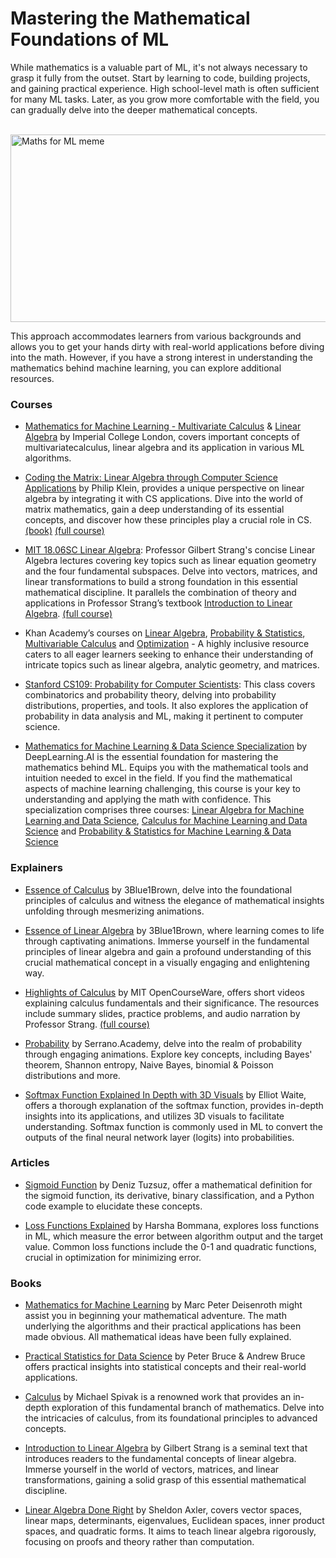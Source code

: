 # Mastering the Mathematical Foundations of ML

While mathematics is a valuable part of ML, it's not always necessary to grasp it fully from the outset. Start by learning to code, building projects, and gaining practical experience. High school-level math is often sufficient for many ML tasks. Later, as you grow more comfortable with the field, you can gradually delve into the deeper mathematical concepts.

<br />


<div style={{ position: "relative" }}>
  <Image
    src="/static/img/memes/mathsMeme.png"
    alt="Maths for ML meme"
    height="300"
    width="850"
    priority
  />
</div>

This approach accommodates learners from various backgrounds and allows you to get your hands dirty with real-world applications before diving into the math. However, if you have a strong interest in understanding the mathematics behind machine learning, you can explore additional resources.

### Courses

- [Mathematics for Machine Learning - Multivariate Calculus](https://www.youtube.com/playlist?list=PLiiljHvN6z193BBzS0Ln8NnqQmzimTW23) & [Linear Algebra](https://www.youtube.com/playlist?list=PLiiljHvN6z1_o1ztXTKWPrShrMrBLo5P3) by Imperial College London, covers important concepts of multivariatecalculus, linear algebra and its application in various ML algorithms.

- [Coding the Matrix: Linear Algebra through Computer Science Applications](https://www.youtube.com/playlist?list=PLEhMEyM9jSinRHXJgRCOLZUiu9847V2g0) by Philip Klein, provides a unique perspective on linear algebra by integrating it with CS applications. Dive into the world of matrix mathematics, gain a deep understanding of its essential concepts, and discover how these principles play a crucial role in CS. [(book)](https://github.com/akinguyen/Coding_the_matrix/blob/master/Philip%20N.%20Klein-Coding%20the%20Matrix_%20Linear%20Algebra%20through%20Computer%20Science%20Applications-Newtonian%20Press%20(2013).pdf) [(full course)](https://codingthematrix.com/)

- [MIT 18.06SC Linear Algebra](https://www.youtube.com/playlist?list=PL221E2BBF13BECF6C): Professor Gilbert Strang's concise Linear Algebra lectures covering key topics such as linear equation geometry and the four fundamental subspaces. Delve into vectors, matrices, and linear transformations to build a strong foundation in this essential mathematical discipline. It parallels the combination of theory and applications in Professor Strang’s textbook [Introduction to Linear Algebra](https://math.mit.edu/~gs/linearalgebra/ila5/indexila5.html). [(full course)](https://ocw.mit.edu/courses/18-06sc-linear-algebra-fall-2011/)

- Khan Academy’s courses on [Linear Algebra](https://www.khanacademy.org/math/linear-algebra), [Probability & Statistics](https://www.khanacademy.org/math/probability), [Multivariable Calculus](https://www.khanacademy.org/math/multivariable-calculus) and [Optimization](https://www.khanacademy.org/math/old-differential-calculus/derivative-applications-dc/optimization-dc/e/optimization) - A highly inclusive resource caters to all eager learners seeking to enhance their understanding of intricate topics such as linear algebra, analytic geometry, and matrices.

- [Stanford CS109: Probability for Computer Scientists](https://www.youtube.com/playlist?list=PLoROMvodv4rOpr_A7B9SriE_iZmkanvUg): This class covers combinatorics and probability theory, delving into probability distributions, properties, and tools. It also explores the application of probability in data analysis and ML, making it pertinent to computer science.

- [Mathematics for Machine Learning & Data Science Specialization](https://www.deeplearning.ai/courses/mathematics-for-machine-learning-and-data-science-specialization/) by DeepLearning.AI is the essential foundation for mastering the mathematics behind ML. Equips you with the mathematical tools and intuition needed to excel in the field. If you find the mathematical aspects of machine learning challenging, this course is your key to understanding and applying the math with confidence. This specialization comprises three courses:
  [Linear Algebra for Machine Learning and Data Science](https://www.coursera.org/learn/machine-learning-linear-algebra?specialization=mathematics-for-machine-learning-and-data-science),
  [Calculus for Machine Learning and Data Science](https://www.coursera.org/learn/machine-learning-calculus?specialization=mathematics-for-machine-learning-and-data-science) and
  [Probability & Statistics for Machine Learning & Data Science](https://www.coursera.org/learn/machine-learning-probability-and-statistics?specialization=mathematics-for-machine-learning-and-data-science)

### Explainers

- [Essence of Calculus](https://www.youtube.com/playlist?list=PLZHQObOWTQDMsr9K-rj53DwVRMYO3t5Yr) by 3Blue1Brown, delve into the foundational principles of calculus and witness the elegance of mathematical insights unfolding through mesmerizing animations.

- [Essence of Linear Algebra](https://www.youtube.com/playlist?list=PLZHQObOWTQDPD3MizzM2xVFitgF8hE_ab) by 3Blue1Brown, where learning comes to life through captivating animations. Immerse yourself in the fundamental principles of linear algebra and gain a profound understanding of this crucial mathematical concept in a visually engaging and enlightening way.

- [Highlights of Calculus](https://www.youtube.com/playlist?list=PLBE9407EA64E2C318) by MIT OpenCourseWare, offers short videos explaining calculus fundamentals and their significance. The resources include summary slides, practice problems, and audio narration by Professor Strang. [(full course)](https://ocw.mit.edu/courses/res-18-005-highlights-of-calculus-spring-2010/)

- [Probability](https://www.youtube.com/playlist?list=PLs8w1Cdi-zvbv6iq6Xu01PgflKmMDRMDl) by Serrano.Academy, delve into the realm of probability through engaging animations. Explore key concepts, including Bayes' theorem, Shannon entropy, Naive Bayes, binomial & Poisson distributions and more.

- [Softmax Function Explained In Depth with 3D Visuals](https://www.youtube.com/watch?v=ytbYRIN0N4g) by Elliot Waite, offers a thorough explanation of the softmax function, provides in-depth insights into its applications, and utilizes 3D visuals to facilitate understanding. Softmax function is commonly used in ML to convert the outputs of the final neural network layer (logits) into probabilities.

### Articles

- [Sigmoid Function](https://www.learndatasci.com/glossary/sigmoid-function/) by Deniz Tuzsuz, offer a mathematical definition for the sigmoid function, its derivative, binary classification, and a Python code example to elucidate these concepts.

- [Loss Functions Explained](https://medium.com/deep-learning-demystified/loss-functions-explained-3098e8ff2b27) by Harsha Bommana, explores loss functions in ML, which measure the error between algorithm output and the target value. Common loss functions include the 0-1 and quadratic functions, crucial in optimization for minimizing error.

### Books

- [Mathematics for Machine Learning](https://mml-book.github.io/book/mml-book.pdf) by Marc Peter Deisenroth might assist you in beginning your mathematical adventure. The math underlying the algorithms and their practical applications has been made obvious. All mathematical ideas have been fully explained.

- [Practical Statistics for Data Science](https://www.goodreads.com/en/book/show/28646693) by Peter Bruce & Andrew Bruce offers practical insights into statistical concepts and their real-world applications.


- [Calculus](https://theswissbay.ch/pdf/Gentoomen%20Library/Maths/Calculus/Michael%20Spivak%20-%20Calculus.pdf) by Michael Spivak is a renowned work that provides an in-depth exploration of this fundamental branch of mathematics. Delve into the intricacies of calculus, from its foundational principles to advanced concepts.

- [Introduction to Linear Algebra](https://math.mit.edu/~gs/linearalgebra/ila5/indexila5.html) by Gilbert Strang is a seminal text that introduces readers to the fundamental concepts of linear algebra. Immerse yourself in the world of vectors, matrices, and linear transformations, gaining a solid grasp of this essential mathematical discipline.

- [Linear Algebra Done Right](https://www.cin.ufpe.br/~jrsl/Books/Linear%20Algebra%20Done%20Right%20-%20Sheldon%20Axler.pdf) by Sheldon Axler, covers vector spaces, linear maps, determinants, eigenvalues, Euclidean spaces, inner product spaces, and quadratic forms. It aims to teach linear algebra rigorously, focusing on proofs and theory rather than computation.

